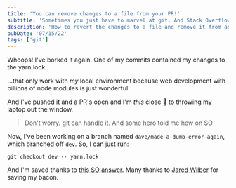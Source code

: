 ```yaml
---
title: 'You can remove changes to a file from your PR!'
subtitle: 'Sometimes you just have to marvel at git. And Stack Overflow.'
description: 'How to revert the changes to a file and remove it from an active PR. This is completely stolen from this SO answer: https://stackoverflow.com/questions/38743912/remove-a-file-from-a-git-pull-request'
pubDate: '07/15/22'
tags: ['git']
---
```


Whoops! I've borked it again. One of my commits contained my changes to the yarn.lock.

<MarginNote id={1}>...that only work with *my* local environment because web development with billions of node modules is just wonderful</MarginNote>

And I've pushed it and a PR's open and I'm *this* close 🤏 to throwing my laptop out the window.

> Don't worry. git can handle it. And some hero told me how on SO

Now, I've been working on a branch named `dave/made-a-dumb-error-again`, which branched off `dev`. So, I can just run:

```shell
git checkout dev -- yarn.lock
```

And I'm saved thanks to [this SO answer](https://stackoverflow.com/questions/38743912/remove-a-file-from-a-git-pull-request).
Many thanks to [Jared Wilber](https://www.jwilber.me/) for saving my bacon.